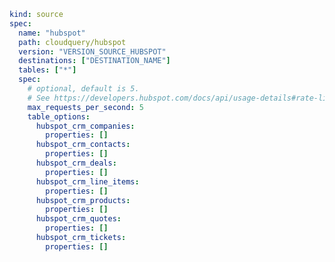 ```yaml copy
kind: source
spec:
  name: "hubspot"
  path: cloudquery/hubspot
  version: "VERSION_SOURCE_HUBSPOT"
  destinations: ["DESTINATION_NAME"]
  tables: ["*"]
  spec:
    # optional, default is 5.
    # See https://developers.hubspot.com/docs/api/usage-details#rate-limits
    max_requests_per_second: 5
    table_options:
      hubspot_crm_companies:
        properties: []
      hubspot_crm_contacts:
        properties: []
      hubspot_crm_deals:
        properties: []
      hubspot_crm_line_items:
        properties: []
      hubspot_crm_products:
        properties: []
      hubspot_crm_quotes:
        properties: []
      hubspot_crm_tickets:
        properties: []
```